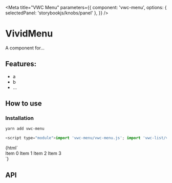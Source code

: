 

<Meta
  title="VWC Menu"
  parameters={{
    component: 'vwc-menu',
    options: { selectedPanel: 'storybookjs/knobs/panel' },
  }}
/>

# VividMenu

A component for...

## Features:

- a
- b
- ...

## How to use

### Installation

```bash
yarn add vwc-menu
```

```js
<script type="module">import 'vwc-menu/vwc-menu.js'; import 'vwc-list/vwc-list-item.js';</script>
```

<Preview withToolbar>
  <Story name="Simple" height="210px">
    {html`
      <div style="position: relative;">
        <vwc-menu open>
          <vwc-list-item>Item 0</vwc-list-item>
          <vwc-list-item>Item 1</vwc-list-item>
          <vwc-list-item>Item 2</vwc-list-item>
          <vwc-list-item>Item 3</vwc-list-item>
        </vwc-menu>
      </div>
    `}
  </Story>
</Preview>

## API

<Props of="vwc-menu" />
